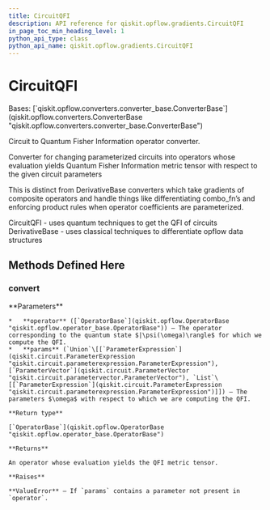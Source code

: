 ```yaml
---
title: CircuitQFI
description: API reference for qiskit.opflow.gradients.CircuitQFI
in_page_toc_min_heading_level: 1
python_api_type: class
python_api_name: qiskit.opflow.gradients.CircuitQFI
---
```


# CircuitQFI

<Class id="qiskit.opflow.gradients.CircuitQFI" github="https://github.com/qiskit/qiskit/tree/stable/0.23/qiskit/opflow/gradients/circuit_qfis/circuit_qfi.py" signature="CircuitQFI">
  Bases: [`qiskit.opflow.converters.converter_base.ConverterBase`](qiskit.opflow.converters.ConverterBase "qiskit.opflow.converters.converter_base.ConverterBase")

  Circuit to Quantum Fisher Information operator converter.

  Converter for changing parameterized circuits into operators whose evaluation yields Quantum Fisher Information metric tensor with respect to the given circuit parameters

  This is distinct from DerivativeBase converters which take gradients of composite operators and handle things like differentiating combo\_fn’s and enforcing product rules when operator coefficients are parameterized.

  CircuitQFI - uses quantum techniques to get the QFI of circuits DerivativeBase - uses classical techniques to differentiate opflow data structures

  ## Methods Defined Here

  ### convert

  <Function id="qiskit.opflow.gradients.CircuitQFI.convert" signature="abstract CircuitQFI.convert(operator, params)">
    **Parameters**

    *   **operator** ([`OperatorBase`](qiskit.opflow.OperatorBase "qiskit.opflow.operator_base.OperatorBase")) – The operator corresponding to the quantum state $|\psi(\omega)\rangle$ for which we compute the QFI.
    *   **params** (`Union`\[[`ParameterExpression`](qiskit.circuit.ParameterExpression "qiskit.circuit.parameterexpression.ParameterExpression"), [`ParameterVector`](qiskit.circuit.ParameterVector "qiskit.circuit.parametervector.ParameterVector"), `List`\[[`ParameterExpression`](qiskit.circuit.ParameterExpression "qiskit.circuit.parameterexpression.ParameterExpression")]]) – The parameters $\omega$ with respect to which we are computing the QFI.

    **Return type**

    [`OperatorBase`](qiskit.opflow.OperatorBase "qiskit.opflow.operator_base.OperatorBase")

    **Returns**

    An operator whose evaluation yields the QFI metric tensor.

    **Raises**

    **ValueError** – If `params` contains a parameter not present in `operator`.
  </Function>
</Class>

